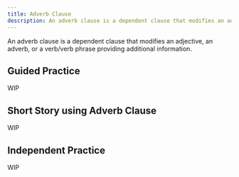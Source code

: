 ```yaml
---
title: Adverb Clause
description: An adverb clause is a dependent clause that modifies an adjective, an adverb, or a verb/verb phrase providing additional information.
---
```


An adverb clause is a dependent clause that modifies an adjective, an adverb, or a verb/verb phrase providing additional information.

## Guided Practice

WIP

## Short Story using Adverb Clause

WIP

## Independent Practice

WIP
